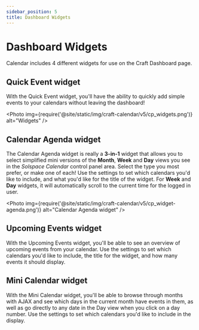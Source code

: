 ```yaml
---
sidebar_position: 5
title: Dashboard Widgets
---
```



# Dashboard Widgets<Badge type="pro" text="Pro" />

Calendar includes 4 different widgets for use on the Craft Dashboard page.

## Quick Event widget<Badge type="pro" text="Pro" />

With the Quick Event widget, you'll have the ability to quickly add simple events to your calendars without leaving the dashboard!

<Photo
  img={require('@site/static/img/craft-calendar/v5/cp_widgets.png')}
  alt="Widgets"
/>

## Calendar Agenda widget<Badge type="pro" text="Pro" />

The Calendar Agenda widget is really a **3-in-1** widget that allows you to select simplified mini versions of the **Month**, **Week** and **Day** views you see in the _Solspace Calendar_ control panel area. Select the type you most prefer, or make one of each! Use the settings to set which calendars you'd like to include, and what you'd like for the title of the widget. For **Week** and **Day** widgets, it will automatically scroll to the current time for the logged in user.

<Photo
  img={require('@site/static/img/craft-calendar/v5/cp_widget-agenda.png')}
  alt="Calendar Agenda widget"
/>

## Upcoming Events widget<Badge type="pro" text="Pro" />

With the Upcoming Events widget, you'll be able to see an overview of upcoming events from your calendar. Use the settings to set which calendars you'd like to include, the title for the widget, and how many events it should display.

## Mini Calendar widget<Badge type="pro" text="Pro" />

With the Mini Calendar widget, you'll be able to browse through months with AJAX and see which days in the current month have events in them, as well as go directly to any date in the Day view when you click on a day number. Use the settings to set which calendars you'd like to include in the display.
